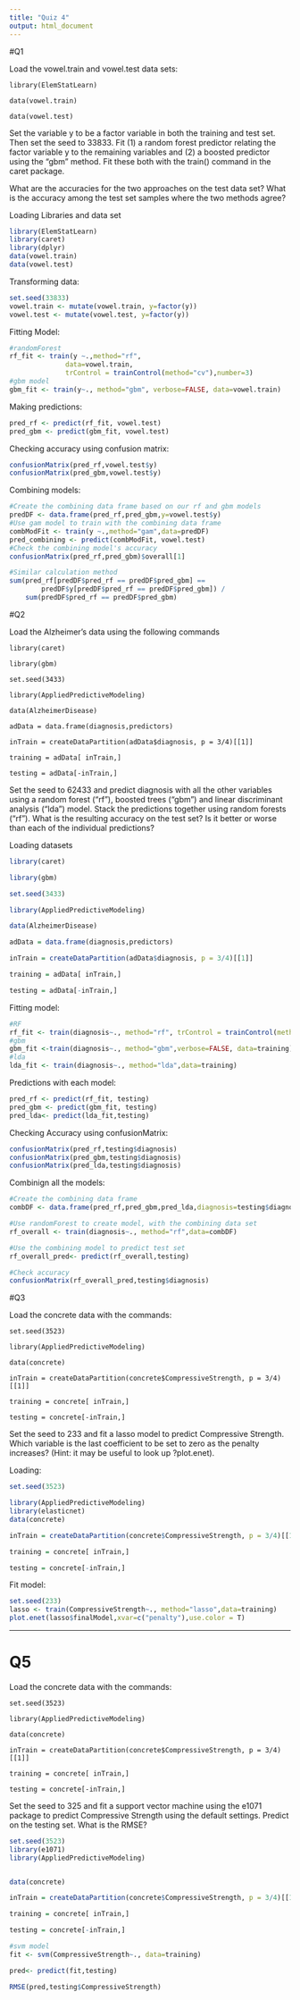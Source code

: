 ```yaml
---
title: "Quiz 4"
output: html_document
---
```

#Q1

Load the vowel.train and vowel.test data sets:

```
library(ElemStatLearn)

data(vowel.train)

data(vowel.test)

```

Set the variable y to be a factor variable in both the training and test set. Then set the seed to 33833. Fit (1) a random forest predictor relating the factor variable y to the remaining variables and (2) a boosted predictor using the "gbm" method. Fit these both with the train() command in the caret package.

What are the accuracies for the two approaches on the test data set? What is the accuracy among the test set samples where the two methods agree?

Loading Libraries and data set
```r
library(ElemStatLearn)
library(caret)
library(dplyr)
data(vowel.train)
data(vowel.test)
```

Transforming data:
```r
set.seed(33833)
vowel.train <- mutate(vowel.train, y=factor(y))
vowel.test <- mutate(vowel.test, y=factor(y))
```


Fitting Model:
```r
#randomForest
rf_fit <- train(y ~.,method="rf",
              data=vowel.train, 
              trControl = trainControl(method="cv"),number=3)
#gbm model
gbm_fit <- train(y~., method="gbm", verbose=FALSE, data=vowel.train)
```

Making predictions:
```r
pred_rf <- predict(rf_fit, vowel.test)
pred_gbm <- predict(gbm_fit, vowel.test)
```

Checking accuracy using confusion matrix:
```r
confusionMatrix(pred_rf,vowel.test$y)
confusionMatrix(pred_gbm,vowel.test$y)
```

Combining models:
```r
#Create the combining data frame based on our rf and gbm models
predDF <- data.frame(pred_rf,pred_gbm,y=vowel.test$y)
#Use gam model to train with the combining data frame
combModFit <- train(y ~.,method="gam",data=predDF)
pred_combining <- predict(combModFit, vowel.test)
#Check the combining model's accuracy
confusionMatrix(pred_rf,pred_gbm)$overall[1]

#Similar calculation method
sum(pred_rf[predDF$pred_rf == predDF$pred_gbm] == 
        predDF$y[predDF$pred_rf == predDF$pred_gbm]) / 
    sum(predDF$pred_rf == predDF$pred_gbm)
```

#Q2

Load the Alzheimer's data using the following commands

```
library(caret)

library(gbm)

set.seed(3433)

library(AppliedPredictiveModeling)

data(AlzheimerDisease)

adData = data.frame(diagnosis,predictors)

inTrain = createDataPartition(adData$diagnosis, p = 3/4)[[1]]

training = adData[ inTrain,]

testing = adData[-inTrain,]

```

Set the seed to 62433 and predict diagnosis with all the other variables using a random forest ("rf"), boosted trees ("gbm") and linear discriminant analysis ("lda") model. Stack the predictions together using random forests ("rf"). What is the resulting accuracy on the test set? Is it better or worse than each of the individual predictions?


Loading datasets
```r
library(caret)

library(gbm)

set.seed(3433)

library(AppliedPredictiveModeling)

data(AlzheimerDisease)

adData = data.frame(diagnosis,predictors)

inTrain = createDataPartition(adData$diagnosis, p = 3/4)[[1]]

training = adData[ inTrain,]

testing = adData[-inTrain,]
```


Fitting model:
```r
#RF
rf_fit <- train(diagnosis~., method="rf", trControl = trainControl(method="cv"),number=3,data=training)
#gbm
gbm_fit <-train(diagnosis~., method="gbm",verbose=FALSE, data=training)
#lda
lda_fit <- train(diagnosis~., method="lda",data=training)
```

Predictions with each model:
```r
pred_rf <- predict(rf_fit, testing)
pred_gbm <- predict(gbm_fit, testing)
pred_lda<- predict(lda_fit,testing)
```

Checking Accuracy using confusionMatrix:
```r
confusionMatrix(pred_rf,testing$diagnosis)
confusionMatrix(pred_gbm,testing$diagnosis)
confusionMatrix(pred_lda,testing$diagnosis)
```


Combinign all the models:
```r
#Create the combining data frame
combDF <- data.frame(pred_rf,pred_gbm,pred_lda,diagnosis=testing$diagnosis)

#Use randomForest to create model, with the combining data set
rf_overall <- train(diagnosis~., method="rf",data=combDF)

#Use the combining model to predict test set
rf_overall_pred<- predict(rf_overall,testing)

#Check accuracy
confusionMatrix(rf_overall_pred,testing$diagnosis)
```

#Q3

Load the concrete data with the commands:
```
set.seed(3523)

library(AppliedPredictiveModeling)

data(concrete)

inTrain = createDataPartition(concrete$CompressiveStrength, p = 3/4)[[1]]

training = concrete[ inTrain,]

testing = concrete[-inTrain,]
```

Set the seed to 233 and fit a lasso model to predict Compressive Strength. Which variable is the last coefficient to be set to zero as the penalty increases? (Hint: it may be useful to look up ?plot.enet).


Loading:

```r
set.seed(3523)

library(AppliedPredictiveModeling)
library(elasticnet)
data(concrete)

inTrain = createDataPartition(concrete$CompressiveStrength, p = 3/4)[[1]]

training = concrete[ inTrain,]

testing = concrete[-inTrain,]
```


Fit model:
```r
set.seed(233)
lasso <- train(CompressiveStrength~., method="lasso",data=training)
plot.enet(lasso$finalModel,xvar=c("penalty"),use.color = T)
```

---

# Q5
Load the concrete data with the commands:
```
set.seed(3523)

library(AppliedPredictiveModeling)

data(concrete)

inTrain = createDataPartition(concrete$CompressiveStrength, p = 3/4)[[1]]

training = concrete[ inTrain,]

testing = concrete[-inTrain,]
```
Set the seed to 325 and fit a support vector machine using the e1071 package to predict Compressive Strength using the default settings. Predict on the testing set. What is the RMSE?

```r
set.seed(3523)
library(e1071)
library(AppliedPredictiveModeling)


data(concrete)

inTrain = createDataPartition(concrete$CompressiveStrength, p = 3/4)[[1]]

training = concrete[ inTrain,]

testing = concrete[-inTrain,]
```



```r
#svm model
fit <- svm(CompressiveStrength~., data=training)

pred<- predict(fit,testing)

RMSE(pred,testing$CompressiveStrength)

```

